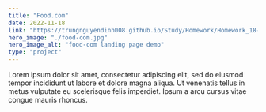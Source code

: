 ```yaml
---
title: "Food.com"
date: 2022-11-18
link: "https://trungnguyendinh008.github.io/Study/Homework/Homework_18-Nov-2022/demo.html"
hero_image: "./food-com.jpg"
hero_image_alt: "food-com landing page demo"
type: "project"
---
```


Lorem ipsum dolor sit amet, consectetur adipiscing elit, sed do eiusmod tempor incididunt ut labore et dolore magna aliqua. Ut venenatis tellus in metus vulputate eu scelerisque felis imperdiet. Ipsum a arcu cursus vitae congue mauris rhoncus.